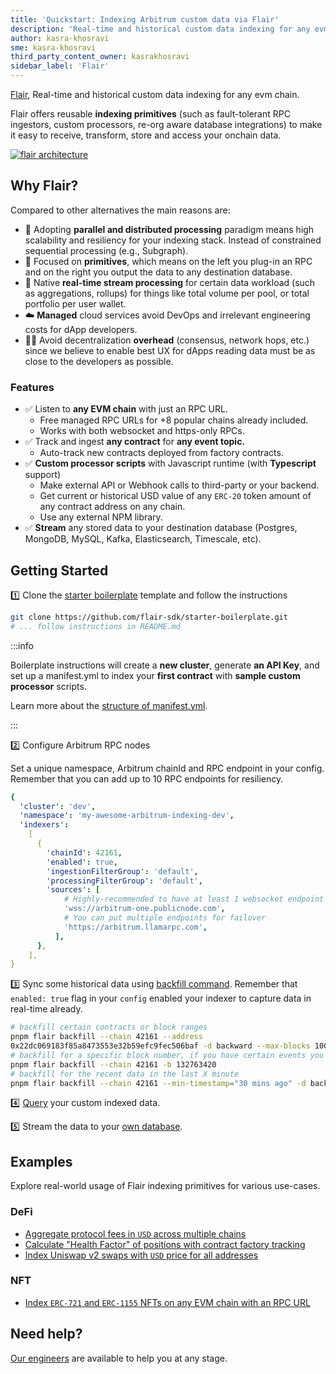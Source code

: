 ```yaml
---
title: 'Quickstart: Indexing Arbitrum custom data via Flair'
description: 'Real-time and historical custom data indexing for any evm chain.'
author: kasra-khosravi
sme: kasra-khosravi
third_party_content_owner: kasrakhosravi
sidebar_label: 'Flair'
---
```


[Flair](https://flair.dev), Real-time and historical custom data indexing for any evm chain.

Flair offers reusable **indexing primitives** (such as fault-tolerant RPC ingestors, custom processors, re-org aware database integrations) to make it easy to receive, transform, store and access your onchain data.

[![flair architecture](https://imgur.com/0q5bHZK.png)](https://docs.flair.dev/)

## Why Flair?

Compared to other alternatives the main reasons are:

- 🚀 Adopting **parallel and distributed processing** paradigm means high scalability and resiliency for your indexing stack. Instead of constrained sequential processing (e.g., Subgraph).
- 🧩 Focused on **primitives**, which means on the left you plug-in an RPC and on the right you output the data to any destination database.
- 🚄 Native **real-time stream processing** for certain data workload (such as aggregations, rollups) for things like total volume per pool, or total portfolio per user wallet.
- ☁️ **Managed** cloud services avoid DevOps and irrelevant engineering costs for dApp developers.
- 🧑‍💻 Avoid decentralization **overhead** (consensus, network hops, etc.) since we believe to enable best UX for dApps reading data must be as close to the developers as possible.

### Features

- ✅ Listen to **any EVM chain** with just an RPC URL.
  - Free managed RPC URLs for +8 popular chains already included.
  - Works with both websocket and https-only RPCs.
- ✅ Track and ingest **any contract** for **any event topic.**
  - Auto-track new contracts deployed from factory contracts.
- ✅ **Custom processor scripts** with Javascript runtime (with **Typescript** support)
  - Make external API or Webhook calls to third-party or your backend.
  - Get current or historical USD value of any `ERC-20` token amount of any contract address on any chain.
  - Use any external NPM library.
- ✅ **Stream** any stored data to your destination database (Postgres, MongoDB, MySQL, Kafka, Elasticsearch, Timescale, etc).

## Getting Started

1️⃣ Clone the [starter boilerplate](https://github.com/flair-sdk/starter-boilerplate) template and follow the instructions

```bash
git clone https://github.com/flair-sdk/starter-boilerplate.git
# ... follow instructions in README.md
```

:::info

Boilerplate instructions will create a **new cluster**, generate **an API Key**, and set up a manifest.yml to index your **first contract** with **sample custom processor** scripts.

Learn more about the [structure of manifest.yml](https://docs.flair.dev/reference/manifest.yml).

:::

2️⃣ Configure Arbitrum RPC nodes

Set a unique namespace, Arbitrum chainId and RPC endpoint in your config. Remember that you can add up to 10 RPC endpoints for resiliency.

```yaml
{
  'cluster': 'dev',
  'namespace': 'my-awesome-arbitrum-indexing-dev',
  'indexers':
    [
      {
        'chainId': 42161,
        'enabled': true,
        'ingestionFilterGroup': 'default',
        'processingFilterGroup': 'default',
        'sources': [
            # Highly-recommended to have at least 1 websocket endpoint
            'wss://arbitrum-one.publicnode.com',
            # You can put multiple endpoints for failover
            'https://arbitrum.llamarpc.com',
          ],
      },
    ],
}
```

3️⃣ Sync some historical data using [backfill command](https://docs.flair.dev/reference/backfilling). Remember that `enabled: true` flag in your `config` enabled your indexer to capture data in real-time already.

```bash
# backfill certain contracts or block ranges
pnpm flair backfill --chain 42161 --address
0x22dc069183f85a8473553e32b59efc9fec506baf -d backward --max-blocks 10000
# backfill for a specific block number, if you have certain events you wanna test with
pnpm flair backfill --chain 42161 -b 132763420
# backfill for the recent data in the last X minute
pnpm flair backfill --chain 42161 --min-timestamp="30 mins ago" -d backward
```

4️⃣ [Query](https://docs.flair.dev/#getting-started) your custom indexed data.

5️⃣ Stream the data to your [own database](https://docs.flair.dev/reference/database#your-own-database).

## Examples

Explore real-world usage of Flair indexing primitives for various use-cases.

### DeFi

- [Aggregate protocol fees in `USD` across multiple chains](https://github.com/flair-sdk/examples/tree/main/aggregate-protocol-fees-in-usd)
- [Calculate "Health Factor" of positions with contract factory tracking](https://github.com/flair-sdk/examples/tree/main/health-factor-with-factory-tracking)
- [Index Uniswap v2 swaps with `USD` price for all addresses](https://github.com/flair-sdk/examples/tree/main/uniswap-v2-events-from-all-contracts-with-usd-price)

### NFT

- [Index `ERC-721` and `ERC-1155` NFTs on any EVM chain with an RPC URL](https://github.com/flair-sdk/examples/tree/main/erc721-and-erc1155-nft-indexing)

## Need help?

[Our engineers](https://docs.flair.dev/talk-to-an-engineer) are available to help you at any stage.
